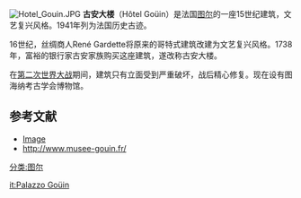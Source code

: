 [[File:Hotel_Gouin.JPG|right]]
'''古安大楼'''（Hôtel Goüin）是法国[[图尔|图尔]]的一座15世纪建筑，文艺复兴风格。1941年列为法国历史古迹。

16世纪，丝绸商人René Gardette将原来的哥特式建筑改建为文艺复兴风格。1738年，富裕的银行家古安家族购买这座建筑，遂改称古安大楼。

在[[第二次世界大战|第二次世界大战]]期间，建筑只有立面受到严重破坏，战后精心修复。现在设有图海纳考古学会博物馆。

== 参考文献 ==
{{References}}
* [http://www.alovelyworld.com/webfranc/htmfr/fra183.htm Image] {{Wayback|url=http://www.alovelyworld.com/webfranc/htmfr/fra183.htm |date=20120218201759 }}
* http://www.musee-gouin.fr/ {{Wayback|url=http://www.musee-gouin.fr/ |date=20200904051525 }}

{{DEFAULTSORT:Hotel Gouin}}
[[分类:图尔|分类:图尔]]

[[it:Palazzo_Goüin|it:Palazzo Goüin]]